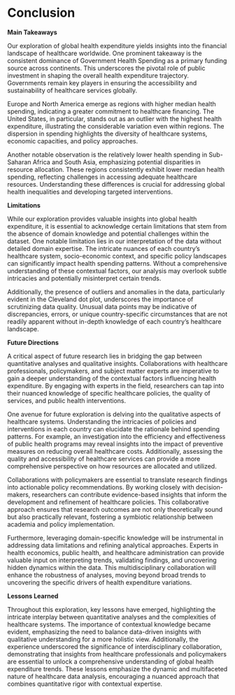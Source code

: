 # Conclusion

**Main Takeaways** 

Our exploration of global health expenditure yields insights into the financial landscape of healthcare worldwide. One prominent takeaway is the consistent dominance of Government Health Spending as a primary funding source across continents. This underscores the pivotal role of public investment in shaping the overall health expenditure trajectory. Governments remain key players in ensuring the accessibility and sustainability of healthcare services globally.

Europe and North America emerge as regions with higher median health spending, indicating a greater commitment to healthcare financing. The United States, in particular, stands out as an outlier with the highest health expenditure, illustrating the considerable variation even within regions. The dispersion in spending highlights the diversity of healthcare systems, economic capacities, and policy approaches.

Another notable observation is the relatively lower health spending in Sub-Saharan Africa and South Asia, emphasizing potential disparities in resource allocation. These regions consistently exhibit lower median health spending, reflecting challenges in accessing adequate healthcare resources. Understanding these differences is crucial for addressing global health inequalities and developing targeted interventions.

**Limitations**

While our exploration provides valuable insights into global health expenditure, it is essential to acknowledge certain limitations that stem from the absence of domain knowledge and potential challenges within the dataset. One notable limitation lies in our interpretation of the data without detailed domain expertise. The intricate nuances of each country's healthcare system, socio-economic context, and specific policy landscapes can significantly impact health spending patterns. Without a comprehensive understanding of these contextual factors, our analysis may overlook subtle intricacies and potentially misinterpret certain trends.

Additionally, the presence of outliers and anomalies in the data, particularly evident in the Cleveland dot plot, underscores the importance of scrutinizing data quality. Unusual data points may be indicative of discrepancies, errors, or unique country-specific circumstances that are not readily apparent without in-depth knowledge of each country's healthcare landscape.


**Future Directions**

A critical aspect of future research lies in bridging the gap between quantitative analyses and qualitative insights. Collaborations with healthcare professionals, policymakers, and subject matter experts are imperative to gain a deeper understanding of the contextual factors influencing health expenditure. By engaging with experts in the field, researchers can tap into their nuanced knowledge of specific healthcare policies, the quality of services, and public health interventions.

One avenue for future exploration is delving into the qualitative aspects of healthcare systems. Understanding the intricacies of policies and interventions in each country can elucidate the rationale behind spending patterns. For example, an investigation into the efficiency and effectiveness of public health programs may reveal insights into the impact of preventive measures on reducing overall healthcare costs. Additionally, assessing the quality and accessibility of healthcare services can provide a more comprehensive perspective on how resources are allocated and utilized.

Collaborations with policymakers are essential to translate research findings into actionable policy recommendations. By working closely with decision-makers, researchers can contribute evidence-based insights that inform the development and refinement of healthcare policies. This collaborative approach ensures that research outcomes are not only theoretically sound but also practically relevant, fostering a symbiotic relationship between academia and policy implementation.

Furthermore, leveraging domain-specific knowledge will be instrumental in addressing data limitations and refining analytical approaches. Experts in health economics, public health, and healthcare administration can provide valuable input on interpreting trends, validating findings, and uncovering hidden dynamics within the data. This multidisciplinary collaboration will enhance the robustness of analyses, moving beyond broad trends to uncovering the specific drivers of health expenditure variations.


**Lessons Learned**

Throughout this exploration, key lessons have emerged, highlighting the intricate interplay between quantitative analyses and the complexities of healthcare systems. The importance of contextual knowledge became evident, emphasizing the need to balance data-driven insights with qualitative understanding for a more holistic view. Additionally, the experience underscored the significance of interdisciplinary collaboration, demonstrating that insights from healthcare professionals and policymakers are essential to unlock a comprehensive understanding of global health expenditure trends. These lessons emphasize the dynamic and multifaceted nature of healthcare data analysis, encouraging a nuanced approach that combines quantitative rigor with contextual expertise.
